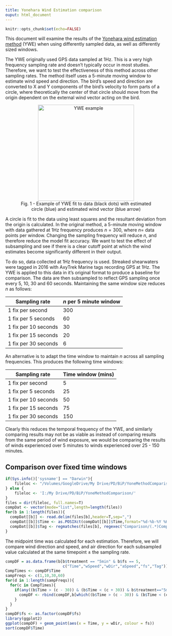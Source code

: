 ```yaml
---
title: Yonehara Wind Estimation comparison
ouput: html_document
---
```


```r
knitr::opts_chunk$set(echo=FALSE)
```

This document will examine the results of the [Yonehara wind estimation method](https://www.pnas.org/doi/10.1073/pnas.1523853113) (YWE) when using differently sampled data, as well as differently sized windows.

The YWE originally used GPS data sampled at 1Hz. This is a very high frequency sampling rate and doesn't typically occur in most studies. Therefore, we want to test the effectiveness of this method across other sampling rates. The method itself uses a 5-minute moving window to estimate wind speed and direction. The bird's speed and direction are converted to X and Y components of the bird's velocity to form parts of a circle, where theoretically the center of that circle should move from the origin dependent on the external wind vector acting on the bird.

<figure align="center">
    <img src="CircFitPlot.jpg" alt="YWE example" width="300" class="center">
    <figcaption align ="center">Fig. 1 - Example of YWE fit to data (black dots) with estimated circle (blue) and estimated wind vector (blue arrow)
    </figcaption>
</figure>

A circle is fit to the data using least squares and the resultant deviation from the origin is calculated. In the original method, a 5-minute moving window with data gathered at 1Hz frequency produces $n = 300$, where $n =$ data points per window. Changing the sampling frequency will reduce $n$, and therefore reduce the model fit accuracy. We want to test the effect of subsampling and see if there is a clear cutoff point at which the wind estimates become significantly different in their output.

To do so, data collected at 1Hz frequency is used. Streaked shearwaters were tagged in 2016 with AxyTrek Marine tags recording GPS at 1Hz. The YWE is applied to this data in it's original format to produce a baseline for comparison. The data are then subsampled to reflect GPS sampling once every 5, 10, 30 and 60 seconds. Maintaining the same window size reduces $n$ as follows:

| Sampling rate | $n$ per 5 minute window |
| ------------- | ------------------------------- |
| 1 fix per second | 300 |
| 1 fix per 5 seconds | 60 |
| 1 fix per 10 seconds | 30 |
| 1 fix per 15 seconds | 20 |
| 1 fix per 30 seconds | 6 |

An alternative is to adapt the time window to maintain $n$ across all sampling frequencies. This produces the following time windows:

| Sampling rate | Time window (mins) |
| ------------- | ------------------------------- |
| 1 fix per second | 5 |
| 1 fix per 5 seconds | 25 |
| 1 fix per 10 seconds | 50 |
| 1 fix per 15 seconds | 75 |
| 1 fix per 30 seconds | 150 |

Clearly this reduces the temporal frequency of the YWE, and similarly comparing results may not be as viable as instead of comparing results from the same period of wind exposure, we would be comparing the results of winds experienced over 5 minutes to winds experienced over 25 - 150 minutes.

## Comparison over fixed time windows

```r
if(Sys.info()['sysname'] == "Darwin"){
    fileloc <- "/Volumes/GoogleDrive/My Drive/PD/BiP/YoneMethodComparison/"
} else {
    fileloc <- 'I:/My Drive/PD/BiP/YoneMethodComparison/'
}
files = dir(fileloc, full.names=T)
compDat <- vector(mode="list",length=length(files))
for(b in 1:length(files)){
  compDat[[b]] <- read.delim(files[b],header=T,sep=",")
  compDat[[b]]$Time <- as.POSIXct(compDat[[b]]$Time,format="%d-%b-%Y %H:%M:%S",tz="")
  compDat[[b]]$Tag <- regmatches(files[b], regexec("Comparison/(.*)Comparison.*", files[b]))[[1]][2]
}
```

The midpoint time was calculated for each estimation. Therefore, we will compare wind direction and speed, and air direction for each subsampled value calculated at the same timepoint $\pm$ the sampling rate.

```r
compDF = as.data.frame(b[b$treatment == "5min" & b$fs == 5,
                         c("Time","wSpeed","wDir","aSpeed","fs","Tag")])
CompTimes <- compDF$Time
sampFreqs <- c(1,10,30,60)
for(d in 1:length(sampFreqs)){
  for(c in CompTimes){
    if(any((b$Time > (c - 30)) & (b$Time < (c + 30)) & b$treatment=="5min" & b$fs==sampFreqs[d])){
      compDF <- rbind(compDF,b[which((b$Time > (c - 30)) & (b$Time < (c + 30)) & b$treatment=="5min" & b$fs==sampFreqs[d]),c("Time","wSpeed","wDir","aSpeed","fs","Tag")])
    }
  }
}
compDF$fs <- as.factor(compDF$fs)
library(ggplot2)
ggplot(compDF) + geom_point(aes(x = Time, y = wDir, colour = fs))
sort(compDF$Time)

```
